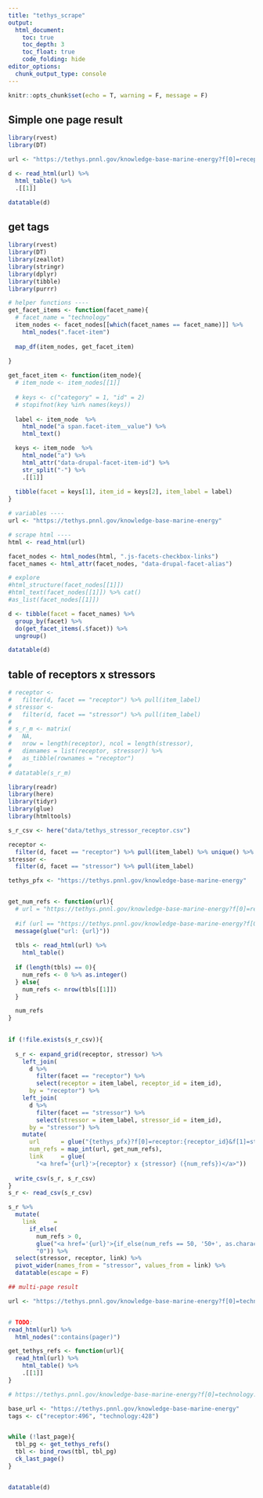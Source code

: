 ```yaml
---
title: "tethys_scrape"
output:
  html_document:
    toc: true
    toc_depth: 3
    toc_float: true
    code_folding: hide
editor_options: 
  chunk_output_type: console
---
```


```r
knitr::opts_chunk$set(echo = T, warning = F, message = F)
```

## Simple one page result

```r
library(rvest)
library(DT)

url <- "https://tethys.pnnl.gov/knowledge-base-marine-energy?f[0]=receptor:496&f[1]=technology:428"

d <- read_html(url) %>% 
  html_table() %>% 
  .[[1]]

datatable(d)
```

## get tags

```r
library(rvest)
library(DT)
library(zeallot)
library(stringr)
library(dplyr)
library(tibble)
library(purrr)

# helper functions ----
get_facet_items <- function(facet_name){
  # facet_name = "technology"
  item_nodes <- facet_nodes[[which(facet_names == facet_name)]] %>% 
    html_nodes(".facet-item")
  
  map_df(item_nodes, get_facet_item)
  
}

get_facet_item <- function(item_node){
  # item_node <- item_nodes[[1]]
  
  # keys <- c("category" = 1, "id" = 2)
  # stopifnot(key %in% names(keys))
  
  label <- item_node  %>%
    html_node("a span.facet-item__value") %>% 
    html_text()

  keys <- item_node  %>%
    html_node("a") %>%
    html_attr("data-drupal-facet-item-id") %>% 
    str_split("-") %>% 
    .[[1]]
  
  tibble(facet = keys[1], item_id = keys[2], item_label = label)
}

# variables ----
url <- "https://tethys.pnnl.gov/knowledge-base-marine-energy"

# scrape html ----
html <- read_html(url)

facet_nodes <- html_nodes(html, ".js-facets-checkbox-links")
facet_names <- html_attr(facet_nodes, "data-drupal-facet-alias")

# explore
#html_structure(facet_nodes[[1]])
#html_text(facet_nodes[[1]]) %>% cat()
#as_list(facet_nodes[[1]])

d <- tibble(facet = facet_names) %>% 
  group_by(facet) %>%
  do(get_facet_items(.$facet)) %>% 
  ungroup()

datatable(d)
```

## table of receptors x stressors

```r
# receptor <- 
#   filter(d, facet == "receptor") %>% pull(item_label)
# stressor <- 
#   filter(d, facet == "stressor") %>% pull(item_label)
# 
# s_r_m <- matrix(
#   NA, 
#   nrow = length(receptor), ncol = length(stressor),
#   dimnames = list(receptor, stressor)) %>% 
#   as_tibble(rownames = "receptor")
# 
# datatable(s_r_m)

library(readr)
library(here)
library(tidyr)
library(glue)
library(htmltools)

s_r_csv <- here("data/tethys_stressor_receptor.csv")

receptor <- 
  filter(d, facet == "receptor") %>% pull(item_label) %>% unique() %>% sort()
stressor <- 
  filter(d, facet == "stressor") %>% pull(item_label)

tethys_pfx <- "https://tethys.pnnl.gov/knowledge-base-marine-energy"


get_num_refs <- function(url){
  # url = "https://tethys.pnnl.gov/knowledge-base-marine-energy?f[0]=receptor:280&f[1]=stressor:355"
  
  #if (url == "https://tethys.pnnl.gov/knowledge-base-marine-energy?f[0]=receptor:284&f[1]=stressor:531") browser()
  message(glue("url: {url}"))
  
  tbls <- read_html(url) %>% 
    html_table() 
  
  if (length(tbls) == 0){
    num_refs <- 0 %>% as.integer()
  } else{
    num_refs <- nrow(tbls[[1]])
  }

  num_refs
}

  
if (!file.exists(s_r_csv)){
  
  s_r <- expand_grid(receptor, stressor) %>% 
    left_join(
      d %>% 
        filter(facet == "receptor") %>% 
        select(receptor = item_label, receptor_id = item_id),
      by = "receptor") %>% 
    left_join(
      d %>% 
        filter(facet == "stressor") %>% 
        select(stressor = item_label, stressor_id = item_id),
      by = "stressor") %>% 
    mutate(
      url      = glue("{tethys_pfx}?f[0]=receptor:{receptor_id}&f[1]=stressor:{stressor_id}"),
      num_refs = map_int(url, get_num_refs),
      link     = glue(
        "<a href='{url}'>{receptor} x {stressor} ({num_refs})</a>"))
  
  write_csv(s_r, s_r_csv)
}
s_r <- read_csv(s_r_csv)

s_r %>% 
  mutate(
    link     = 
      if_else(
        num_refs > 0,
        glue("<a href='{url}'>{if_else(num_refs == 50, '50+', as.character(num_refs))}</a>"),
        "0")) %>% 
  select(stressor, receptor, link) %>% 
  pivot_wider(names_from = "stressor", values_from = link) %>% 
  datatable(escape = F)
```


```r
## multi-page result

url <- "https://tethys.pnnl.gov/knowledge-base-marine-energy?f[0]=technology:428"


# TODO: 
read_html(url) %>% 
  html_nodes(":contains(pager)")

get_tethys_refs <- function(url){
  read_html(url) %>% 
    html_table() %>% 
    .[[1]]
}

# https://tethys.pnnl.gov/knowledge-base-marine-energy?f[0]=technology:428&search=&page=3

base_url <- "https://tethys.pnnl.gov/knowledge-base-marine-energy"
tags <- c("receptor:496", "technology:428")


while (!last_page){
  tbl_pg <- get_tethys_refs()
  tbl <- bind_rows(tbl, tbl_pg)
  ck_last_page()
}


datatable(d)
```



